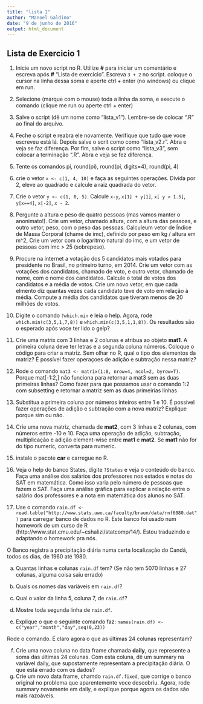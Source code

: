 ```yaml
---
title: "lista 1"
author: "Manoel Galdino"
date: "9 de junho de 2016"
output: html_document
---
```


  
##  Lista de Exercicio 1
  
  
1. Inicie um novo script no R. Utilize **#** para iniciar um comentário e escreva após **#** "Lista de exercicio". Escreva ``3 + 2`` no script. coloque o cursor na linha dessa soma e aperte ctrl + enter (no windows) ou clique em run.
  
2. Selecione (marque com o mouse) toda a linha da soma, e execute o comando (clique me run ou aperte ctrl + enter)

3. Salve o script (dê um nome como "lista_v1"). Lembre-se de colocar ".R" ao final do arquivo.

4. Feche o script e reabra ele novamente. Verifique que tudo que voce escreveu está lá. Depois salve o scrit como como "lista_v2.r". Abra e veja se faz diferença. Por fim, salve o script como "lista_v3", sem colocar a terminação ".R". Abra e veja se fez diferença.

5. Tente os comandos pi, round(pi), round(pi, digits=4), round(pi, 4)

6. crie o vetor ``x <- c(1, 4, 10)`` e faça as seguintes operações. Divida por 2, eleve ao quadrado e calcule a raiz quadrada do vetor. 

7. Crie o vetor `` y <- c(1, 0, 5)``. Calcule ``x-y``, ``x[1] + y[1]``, ``x[ y > 1.5]``, ``y[x==4]``, ``x[-2]``, ``x - 2``.

8. Pergunte a altura e peso de quatro pessoas (mas vamos manter o anonimato!). Crie um vetor, chamado altura, com a altura das pessoas, e outro vetor, peso, com o peso das pessoas. Calculeum vetor de Índice de Massa Corporal (chame de imc), definido por peso em kg / altura em m^2, Crie um vetor com o logaritmo natural do imc, e um vetor de pessoas com imc > 25 (sobrepeso).

9. Procure na internet a votação dos 5 candidatos mais votados para presidente no Brasil, no primeiro turno, em 2014. Crie um vetor com as votações dos candidatos, chamado de voto, e outro vetor, chamado de nome, com o nome dos candidatos. Calcule o total de votos dos candidatos e a média de votos. Crie um novo vetor, em que cada elmento diz quantas vezes cada candidato teve de voto em relação à média. Compute a média dos candidatos que tiveram menos de 20 milhões de votos.

10. Digite o comando ``?which.min`` e leia o help. Agora, rode ``which.min(c(3,5,1,7,8))`` e ``which.min(c(3,5,1,1,8))``. Os resultados são o esperado após voce ter lido o gelp?

11. Crie uma matrix com 3 linhas e 2 colunas e atribua ao objeto **mat1**. A primeira coluna deve ter letras e a segunda coluna números.
Coloque o código para criar a matriz. Sem olhar no R, qual o tipo dos elementos da matriz? É possível fazer operaçoes de adição e subtração nessa matriz?

12. Rode o comando ``mat3 <- matrix(1:8, nrow=4, ncol=2, byrow=T)``. Porque mat[-1:2,] não funciona para retornar a mat3 sem as duas primeiras linhas? Como fazer para que possamos usar o comando 1:2 com subsetting e retornar a matriz sem as duas primeirias linhas  

13. Substitua a primeira coluna por números inteiros entre 1 e 10. É possível fazer operações de adição e subtração com a nova matriz? Explique porque sim ou não.

14. Crie uma nova matriz, chamada de **mat2**, com 3 linhas e 2 colunas, com números entre -10 e 10. Faça uma operação de adição, subtração, multiplicação e adição element-wise entre **mat1** e **mat2**. Se **mat1** não for do tipo numeric, converta para numeric.

15. instale o pacote **car** e carregue no R.

16. Veja o help do banco States, digite ```?States``` e veja o conteúdo do banco. Faça uma análise dos salários dos professores nos estados e notas do SAT em matemática. Como isso varia pelo número de pessoas que fazem o SAT. Faça uma análise gráfica para explicar a relação entre o salário dos professores e a nota em matemática dos alunos no SAT.

17. Use o comando ```rain.df <- read.table("http://www.stats.uwo.ca/faculty/braun/data/rnf6080.dat")``` para carregar banco de dados no R. Este banco foi usado num homework de um curso de R (http://www.stat.cmu.edu/~cshalizi/statcomp/14/). Estou traduzindo e adaptando o homework pra nós.

O Banco registra a precipitação diária numa certa localização do Candá, todos os dias, de 1960 até 1980.

a. Quantas linhas e colunas ``rain.df`` tem? (Se não tem 5070 linhas e 27 colunas, alguma coisa saiu errado)

b. Quais os nomes das variáveis em ``rain.df``?

c. Qual o valor da linha 5, coluna 7, de `rain.df`?

d. Mostre toda segunda linha de `rain.df`.

e. Explique o que o seguinte comando faz:
  ``
names(rain.df) <- c("year","month","day",seq(0,23))
``

Rode o comando. É claro agora o que as últimas 24 colunas representam?

f. Crie uma nova coluna no data frame chamada **daily**, que represente a soma das últimas 24 colunas. Com esta coluna, dê um summary na variável daily, que supostamente representam a precipitação diária. O que está errado com os dados?  
g. Crie um novo data frame, chamdo `rain.df.fixed`, que corrige o banco original no problema que aparentemente voce descobriu. Agora, rode summary novamente em daily, e explique porque agora os dados são mais razoáveis.


